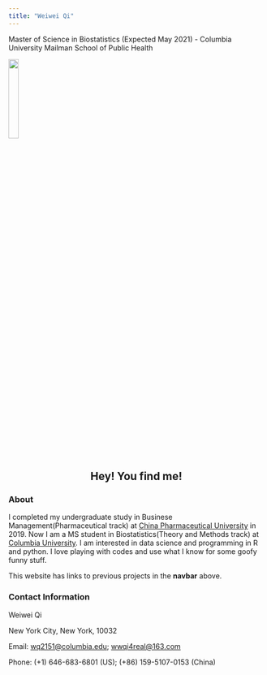 ```yaml
---
title: "Weiwei Qi"
---
```


Master of Science in Biostatistics (Expected May 2021) - Columbia University Mailman School of Public Health

![](./image/front.jpg){width=20%}

<center> 
## Hey! You find me!
</center>

### About

I completed my undergraduate study in Businese Management(Pharmaceutical track) at [China Pharmaceutical University](https://en.cpu.edu.cn/) in 2019. Now I am a MS student in Biostatistics(Theory and Methods track) at [Columbia University](https://www.mailman.columbia.edu/become-student/departments/biostatistics). I am interested in data science and programming in R and python. I love playing with codes and use what I know for some goofy funny stuff. 

This website has links to previous projects in the **navbar** above. 

### Contact Information

Weiwei Qi

New York City, New York, 10032  

Email: [wq2151@columbia.edu](mailto:wq2151@columbia.edu); [wwqi4real@163.com](mailto:wwqi4real@163.com)

Phone: (+1) 646-683-6801 (US); (+86) 159-5107-0153 (China)


